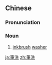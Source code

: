 {{also|笔洗}}
==Chinese==
{{zh-forms|s=笔洗}}

===Pronunciation===
{{zh-pron
|m=bǐxǐ
|cat=n
}}

===Noun===
{{zh-noun}}

# [[inkbrush]] [[washer]]

[[ja:筆洗]]
[[zh:筆洗]]